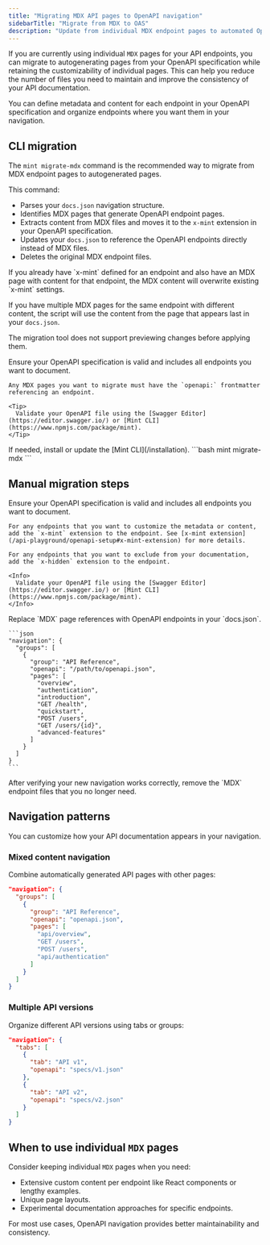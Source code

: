 ```yaml
---
title: "Migrating MDX API pages to OpenAPI navigation"
sidebarTitle: "Migrate from MDX to OAS"
description: "Update from individual MDX endpoint pages to automated OpenAPI generation with flexible navigation"
---
```


If you are currently using individual `MDX` pages for your API endpoints, you can migrate to autogenerating pages from your OpenAPI specification while retaining the customizability of individual pages. This can help you reduce the number of files you need to maintain and improve the consistency of your API documentation.

You can define metadata and content for each endpoint in your OpenAPI specification and organize endpoints where you want them in your navigation.

## CLI migration

The `mint migrate-mdx` command is the recommended way to migrate from MDX endpoint pages to autogenerated pages.

This command:
- Parses your `docs.json` navigation structure.
- Identifies MDX pages that generate OpenAPI endpoint pages.
- Extracts content from MDX files and moves it to the `x-mint` extension in your OpenAPI specification.
- Updates your `docs.json` to reference the OpenAPI endpoints directly instead of MDX files.
- Deletes the original MDX endpoint files.

<Info>
If you already have `x-mint` defined for an endpoint and also have an MDX page with content for that endpoint, the MDX content will overwrite existing `x-mint` settings.

If you have multiple MDX pages for the same endpoint with different content, the script will use the content from the page that appears last in your `docs.json`.

The migration tool does not support previewing changes before applying them.
</Info>

<Steps>
<Step title="Prepare your OpenAPI specification.">
    Ensure your OpenAPI specification is valid and includes all endpoints you want to document.

    Any MDX pages you want to migrate must have the `openapi:` frontmatter referencing an endpoint.

    <Tip>
      Validate your OpenAPI file using the [Swagger Editor](https://editor.swagger.io/) or [Mint CLI](https://www.npmjs.com/package/mint).
    </Tip>
  </Step>
  <Step title="Install the Mint CLI">
    If needed, install or update the [Mint CLI](/installation).
  </Step>
  <Step title="Run the migration command.">
    ```bash
    mint migrate-mdx
    ```
  </Step>
</Steps>

## Manual migration steps

<Steps>
  <Step title="Prepare your OpenAPI specification.">
    Ensure your OpenAPI specification is valid and includes all endpoints you want to document.

    For any endpoints that you want to customize the metadata or content, add the `x-mint` extension to the endpoint. See [x-mint extension](/api-playground/openapi-setup#x-mint-extension) for more details.

    For any endpoints that you want to exclude from your documentation, add the `x-hidden` extension to the endpoint.

    <Info>
      Validate your OpenAPI file using the [Swagger Editor](https://editor.swagger.io/) or [Mint CLI](https://www.npmjs.com/package/mint).
    </Info>
  </Step>
  
  <Step title="Update your navigation structure.">
    Replace `MDX` page references with OpenAPI endpoints in your `docs.json`.

    ```json
    "navigation": {
      "groups": [
        {
          "group": "API Reference",
          "openapi": "/path/to/openapi.json",
          "pages": [
            "overview",
            "authentication",
            "introduction",
            "GET /health",
            "quickstart", 
            "POST /users",
            "GET /users/{id}",
            "advanced-features"
          ]
        }
      ]
    }
    ```

  </Step>

  <Step title="Remove old MDX files.">
    After verifying your new navigation works correctly, remove the `MDX` endpoint files that you no longer need.
  </Step>
</Steps>

## Navigation patterns

You can customize how your API documentation appears in your navigation.

### Mixed content navigation

Combine automatically generated API pages with other pages:

```json
"navigation": {
  "groups": [
    {
      "group": "API Reference",
      "openapi": "openapi.json",
      "pages": [
        "api/overview",
        "GET /users",
        "POST /users", 
        "api/authentication"
      ]
    }
  ]
}
```

### Multiple API versions

Organize different API versions using tabs or groups:

```json
"navigation": {
  "tabs": [
    {
      "tab": "API v1",
      "openapi": "specs/v1.json"
    },
    {
      "tab": "API v2", 
      "openapi": "specs/v2.json"
    }
  ]
}
```

## When to use individual `MDX` pages

Consider keeping individual `MDX` pages when you need:

- Extensive custom content per endpoint like React components or lengthy examples.
- Unique page layouts.
- Experimental documentation approaches for specific endpoints.

For most use cases, OpenAPI navigation provides better maintainability and consistency.
